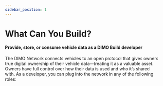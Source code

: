 ```yaml
---
sidebar_position: 1
---
```




# What Can You Build?

<h4>Provide, store, or consume vehicle data as a DIMO Build developer</h4>

The DIMO Network connects vehicles to an open protocol that gives owners true digital ownership of their vehicle data—treating it as a valuable asset. 
Owners have full control over how their data is used and who it’s shared with. 
As a developer, you can plug into the network in any of the following roles:

<DeveloperRoles />